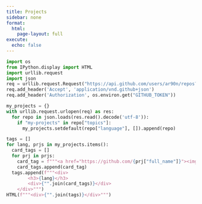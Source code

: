 ```yaml
---
title: Projects
sidebar: none
format: 
  html: 
    page-layout: full
execute:
  echo: false
---
```



```python
import os
from IPython.display import HTML
import urllib.request
import json
req = urllib.request.Request("https://api.github.com/users/ar90n/repos?per_page=4096")
req.add_header('Accept', 'application/vnd.github+json')
req.add_header('Authorization', os.environ.get("GITHUB_TOKEN"))

my_projects = {}
with urllib.request.urlopen(req) as res:
  for repo in json.loads(res.read().decode('utf-8')):
    if "my-projects" in repo["topics"]:
      my_projects.setdefault(repo["language"], []).append(repo)

tags = []
for lang, prjs in my_projects.items():
  card_tags = []
  for prj in prjs:
    card_tag = f"""<a href="https://github.com/{prj["full_name"]}"><img src="https://gh-card.dev/repos/{prj["full_name"]}.svg" style="margin: 3px"></a>"""
    card_tags.append(card_tag)
  tags.append(f"""<div>
        <h3>{lang}</h3>
        <div>{"".join(card_tags)}</div>
    </div>""")
HTML(f"""<div>{"".join(tags)}</div>""")
```

<script src="//cdn.jsdelivr.net/github-cards/latest/widget.js"></script>